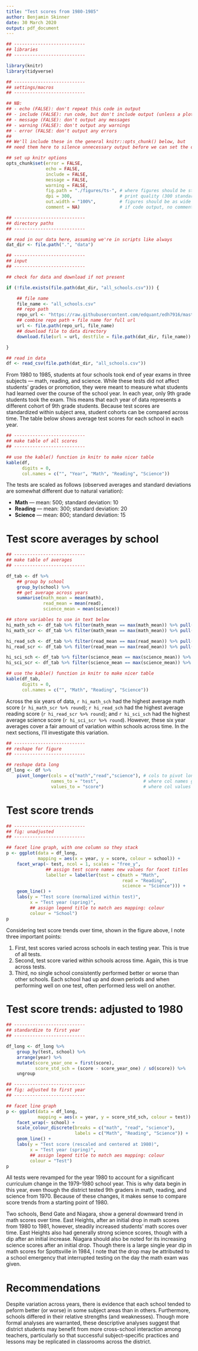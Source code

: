 ```yaml
---
title: "Test scores from 1980-1985"
author: Benjamin Skinner
date: 30 March 2020
output: pdf_document
---
```


```r
## ---------------------------
## libraries
## ---------------------------

library(knitr)
library(tidyverse)

## ---------------------------
## settings/macros
## ---------------------------

## NB:
## - echo (FALSE): don't repeat this code in output
## - include (FALSE): run code, but don't include output (unless a plot)
## - message (FALSE): don't output any messages
## - warning (FALSE): don't output any warnings
## - error (FALSE: don't output any errors
##
## We'll include these in the general knitr::opts_chunk() below, but
## need them here to silence unnecessary output before we can set the options

## set up knitr options
opts_chunk$set(error = FALSE,
               echo = FALSE,
               include = FALSE,
               message = FALSE,
               warning = FALSE,
               fig.path = "./figures/ts-", # where figures should be stored
               dpi = 300,                  # print quality (300 standard for print)
               out.width = "100%",         # figures should be as wide as margins
               comment = NA)               # if code output, no comment char on LHS

## ---------------------------
## directory paths
## ---------------------------

## read in our data here, assuming we're in scripts like always
dat_dir <- file.path(".", "data")
```

```r
## ---------------------------
## input
## ---------------------------

## check for data and download if not present

if (!file.exists(file.path(dat_dir, "all_schools.csv"))) {

    ## file name
    file_name <- "all_schools.csv"
    ## repo path
    repo_url <- "https://raw.githubusercontent.com/edquant/edh7916/master/data/sch_test"
    ## combine repo path + file name for full url
    url <- file.path(repo_url, file_name)
    ## download file to data directory
    download.file(url = url, destfile = file.path(dat_dir, file_name))

}

## read in data
df <- read_csv(file.path(dat_dir, "all_schools.csv"))

```

From 1980 to 1985, students at four schools took end of year exams in
three subjects --- math, reading, and science. While these tests did
not affect students' grades or promotion, they were meant to measure
what students had learned over the course of the school year. In each
year, only 9th grade students took the exam. This means that each year
of data represents a different cohort of 9th grade students. Because
test scores are standardized within subject area, student cohorts can
be compared across time. The table below shows average test scores for
each school in each year.

```r
## ---------------------------
## make table of all scores
## ---------------------------

## use the kable() function in knitr to make nicer table
kable(df,
      digits = 0,
      col.names = c("", "Year", "Math", "Reading", "Science"))
```

The tests are scaled as follows (observed averages and standard
deviations are somewhat different due to natural variation):

- **Math** --- mean: 500; standard deviation: 10
- **Reading** --- mean: 300; standard deviation: 20
- **Science** --- mean: 800; standard deviation: 15

# Test score averages by school

```r
## ---------------------------
## make table of averages
## ---------------------------

df_tab <- df %>%
    ## group by school
    group_by(school) %>%
    ## get average across years
    summarise(math_mean = mean(math),
              read_mean = mean(read),
              science_mean = mean(science))

## store variables to use in text below
hi_math_sch <- df_tab %>% filter(math_mean == max(math_mean)) %>% pull(school)
hi_math_scr <- df_tab %>% filter(math_mean == max(math_mean)) %>% pull(math_mean)

hi_read_sch <- df_tab %>% filter(read_mean == max(read_mean)) %>% pull(school)
hi_read_scr <- df_tab %>% filter(read_mean == max(read_mean)) %>% pull(read_mean)

hi_sci_sch <- df_tab %>% filter(science_mean == max(science_mean)) %>% pull(school)
hi_sci_scr <- df_tab %>% filter(science_mean == max(science_mean)) %>% pull(science_mean)

## use the kable() function in knitr to make nicer table
kable(df_tab,
      digits = 0,
      col.names = c("", "Math", "Reading", "Science"))
```

Across the six years of data, `r hi_math_sch` had the
highest average math score (`r hi_math_scr %>% round`); 
`r hi_read_sch` had the highest average reading score 
(`r hi_read_scr %>% round`); and 
`r hi_sci_sch` had the highest average science score 
(`r hi_sci_scr %>% round`). However, these six year averages cover a fair
amount of variation within schools across time. In the next sections, I'll
investigate this variation.

```r
## ---------------------------
## reshape for figure
## ---------------------------

## reshape data long
df_long <- df %>%
    pivot_longer(cols = c("math","read","science"), # cols to pivot long
                 names_to = "test",                 # where col names go
                 values_to = "score")               # where col values go

```

# Test score trends

```r
## ---------------------------
## fig: unadjusted
## ---------------------------

## facet line graph, with one column so they stack
p <- ggplot(data = df_long,
            mapping = aes(x = year, y = score, colour = school)) +
    facet_wrap(~ test, ncol = 1, scales = "free_y",
               ## assign test score names new values for facet titles
               labeller = labeller(test = c(math = "Math",
                                            read = "Reading",
                                            science = "Science"))) +
    geom_line() +
    labs(y = "Test score (normalized within test)",
         x = "Test year (spring)",
         ## assign legend title to match aes mapping: colour
         colour = "School") 
p

```

Considering test score trends over time, shown in the figure above, I
note three important points:

1. First, test scores varied across schools in each testing year. This
is true of all tests.
2. Second, test score varied within schools across time. Again, this
   is true across tests.
3. Third, no single school consistently performed better or worse than
   other schools. Each school had up and down periods and when
   performing well on one test, often performed less well on another.
   

# Test score trends: adjusted to 1980

```r
## ---------------------------
## standardize to first year
## ---------------------------

df_long <- df_long %>%
    group_by(test, school) %>%
    arrange(year) %>% 
    mutate(score_year_one = first(score),
           score_std_sch = (score - score_year_one) / sd(score)) %>%
    ungroup

```
```r
## ---------------------------
## fig: adjusted to first year
## ---------------------------

## facet line graph
p <- ggplot(data = df_long,
            mapping = aes(x = year, y = score_std_sch, colour = test)) +
    facet_wrap(~ school) +
    scale_colour_discrete(breaks = c("math", "read", "science"),
                          labels = c("Math", "Reading", "Science")) +
    geom_line() +
    labs(y = "Test score (rescaled and centered at 1980)",
         x = "Test year (spring)",
         ## assign legend title to match aes mapping: colour
         colour = "Test") 
p

```

All tests were revamped for the year 1980 to account for a significant
curriculum change in the 1979-1980 school year. This is why data begin
in this year, even though the district tested 9th graders in math,
reading, and science from 1970. Because of these changes, it makes
sense to compare score trends from a starting point of 1980.

Two schools, Bend Gate and Niagara, show a general downward trend in
math scores over time. East Heights, after an initial drop in math
scores from 1980 to 1981, however, steadily increased students' math
scores over time. East Heights also had generally strong science
scores, though with a dip after an initial increase. Niagara should
also be noted for its increasing science scores after an initial
drop. Though there is a large single year dip in math scores for
Spottsville in 1984, I note that the drop may be attributed to a
school emergency that interrupted testing on the day the math exam was
given.

# Recommendations

Despite variation across years, there is evidence that each school
tended to peform better (or worse) in some subject areas than in
others. Furthermore, schools differed in their relative strengths (and
weaknesses). Though more formal analyses are warranted, these
descriptive analyses suggest that district students may benefit from
more cross-school interaction among teachers, particularly so that
successful subject-specific practices and lessons may be replicated
in classrooms across the district.
